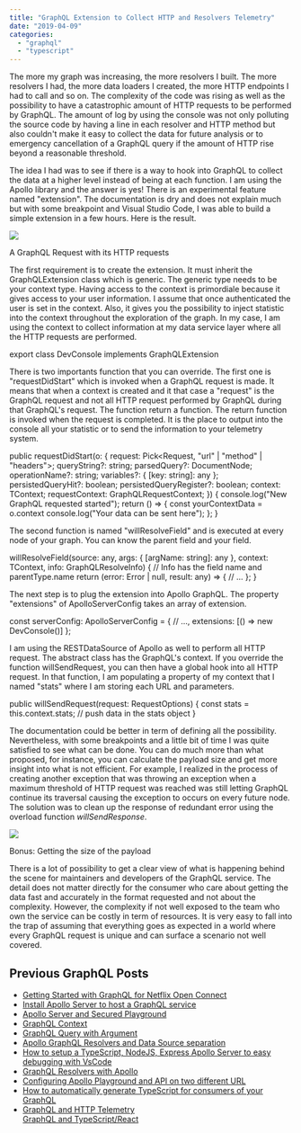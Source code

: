 ```yaml
---
title: "GraphQL Extension to Collect HTTP and Resolvers Telemetry"
date: "2019-04-09"
categories: 
  - "graphql"
  - "typescript"
---
```


The more my graph was increasing, the more resolvers I built. The more resolvers I had, the more data loaders I created, the more HTTP endpoints I had to call and so on. The complexity of the code was rising as well as the possibility to have a catastrophic amount of HTTP requests to be performed by GraphQL. The amount of log by using the console was not only polluting the source code by having a line in each resolver and HTTP method but also couldn't make it easy to collect the data for future analysis or to emergency cancellation of a GraphQL query if the amount of HTTP rise beyond a reasonable threshold.

The idea I had was to see if there is a way to hook into GraphQL to collect the data at a higher level instead of being at each function. I am using the Apollo library and the answer is yes! There is an experimental feature named "extension". The documentation is dry and does not explain much but with some breakpoint and Visual Studio Code, I was able to build a simple extension in a few hours. Here is the result.

![](images/GraphQLExtension-1.png)

A GraphQL Request with its HTTP requests

The first requirement is to create the extension. It must inherit the GraphQLExtension class which is generic. The generic type needs to be your context type. Having access to the context is primordiale because it gives access to your user information. I assume that once authenticated the user is set in the context. Also, it gives you the possibility to inject statistic into the context throughout the exploration of the graph. In my case, I am using the context to collect information at my data service layer where all the HTTP requests are performed.

export class DevConsole<TContext extends ApolloConfigurationContext> implements GraphQLExtension<TContext>

There is two importants function that you can override. The first one is "requestDidStart" which is invoked when a GraphQL request is made. It means that when a context is created and it that case a "request" is the GraphQL request and not all HTTP request performed by GraphQL during that GraphQL's request. The function return a function. The return function is invoked when the request is completed. It is the place to output into the console all your statistic or to send the information to your telemetry system.

public requestDidStart(o: {
    request: Pick<Request, "url" | "method" | "headers">;
    queryString?: string;
    parsedQuery?: DocumentNode;
    operationName?: string;
    variables?: { [key: string]: any };
    persistedQueryHit?: boolean;
    persistedQueryRegister?: boolean;
    context: TContext;
    requestContext: GraphQLRequestContext<TContext>;
}) {
    console.log("New GraphQL requested started");
    return () => {
        const yourContextData = o.context
        console.log("Your data can be sent here");
    };
}

The second function is named "willResolveField" and is executed at every node of your graph. You can know the parent field and your field.

willResolveField(source: any, args: { [argName: string]: any }, context: TContext, info: GraphQLResolveInfo) {
    // Info has the field name and parentType.name
    return (error: Error | null, result: any) => {
        // ...
    };
}

The next step is to plug the extension into Apollo GraphQL. The property "extensions" of ApolloServerConfig takes an array of extension.

const serverConfig: ApolloServerConfig = {
    // ...,
    extensions: [() => new DevConsole()]
};

I am using the RESTDataSource of Apollo as well to perform all HTTP request. The abstract class has the GraphQL's context. If you override the function willSendRequest, you can then have a global hook into all HTTP request. In that function, I am populating a property of my context that I named "stats" where I am storing each URL and parameters.

public willSendRequest(request: RequestOptions) {
    const stats = this.context.stats;
    // push data in the stats object
}

The documentation could be better in term of defining all the possibility. Nevertheless, with some breakpoints and a little bit of time I was quite satisfied to see what can be done. You can do much more than what proposed, for instance, you can calculate the payload size and get more insight into what is not efficient. For example, I realized in the process of creating another exception that was throwing an exception when a maximum threshold of HTTP request was reached was still letting GraphQL continue its traversal causing the exception to occurs on every future node. The solution was to clean up the response of redundant error using the overload function _willSendResponse_.

![](images/SizePayload.png)

Bonus: Getting the size of the payload

There is a lot of possibility to get a clear view of what is happening behind the scene for maintainers and developers of the GraphQL service. The detail does not matter directly for the consumer who care about getting the data fast and accurately in the format requested and not about the complexity. However, the complexity if not well exposed to the team who own the service can be costly in term of resources. It is very easy to fall into the trap of assuming that everything goes as expected in a world where every GraphQL request is unique and can surface a scenario not well covered.

## Previous GraphQL Posts

- [Getting Started with GraphQL for Netflix Open Connect](https://patrickdesjardins.com/blog/getting-started-with-graphql-for-netflix-open-connect)
- [Install Apollo Server to host a GraphQL service](https://patrickdesjardins.com/blog/install-apollo-server-to-host-a-graphql-service)
- [Apollo Server and Secured Playground](https://patrickdesjardins.com/blog/apollo-server-and-secured-playground)
- [GraphQL Context](https://patrickdesjardins.com/blog/graphql-context)
- [GraphQL Query with Argument](https://patrickdesjardins.com/blog/graphql-query-with-argument)
- [Apollo GraphQL Resolvers and Data Source separation](https://patrickdesjardins.com/blog/apollo-graphql-resolvers-and-data-source-separation)
- [How to setup a TypeScript, NodeJS, Express Apollo Server to easy debugging with VsCode](https://patrickdesjardins.com/blog/how-to-setup-a-typescript-nodejs-express-apollo-server-to-easy-debugging-with-vscode)
- [GraphQL Resolvers with Apollo](https://patrickdesjardins.com/blog/graphql-resolvers-with-apollo)
- [Configuring Apollo Playground and API on two different URL](https://patrickdesjardins.com/blog/configuring-apollo-playground-and-api-on-two-different-url)
- [How to automatically generate TypeScript for consumers of your GraphQL](https://patrickdesjardins.com/blog/how-to-automatically-generate-typescript-for-consumer-of-your-graphql)
- [GraphQL and HTTP Telemetry](https://patrickdesjardins.com/blog/graphql-extension-to-collect-http-and-resolvers-telemetry)  
    [GraphQL and TypeScript/React](https://patrickdesjardins.com/blog/how-to-consume-graphql-in-typescript-and-react)

